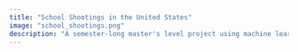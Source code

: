```yaml
---
title: "School Shootings in the United States"
image: "school_shootings.png"
description: "A semester-long master's level project using machine learning methods to draw conclusions about the nature of school shootings in the United States"
---
```

